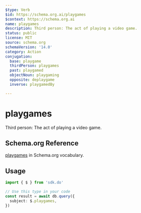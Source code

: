 ```yaml
---
$type: Verb
$id: https://schema.org.ai/playgames
$context: https://schema.org.ai
name: playgames
description: Third person: The act of playing a video game.
status: public
license: MIT
source: schema.org
schemaVersion: '14.0'
category: Action
conjugation:
  base: playgame
  thirdPerson: playgames
  past: playgamed
  objectNoun: playgaming
  opposite: deplaygame
  inverse: playgamedBy

---
```


# playgames

Third person: The act of playing a video game.

## Schema.org Reference

[playgames](https://schema.org/PlayGameAction) in Schema.org vocabulary.

## Usage

```typescript
import { $ } from 'sdk.do'

// Use this type in your code
const result = await db.query({
  subject: $.playgames,
})
```
